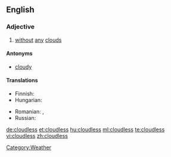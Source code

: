 ==English==

===Adjective===
{{en-adj}}

# [[without]] [[any]] [[cloud]]s

====Antonyms====
* [[cloudy]]

====Translations====
{{trans-top|without any clouds}}
* Finnish: {{t+|fi|pilvetön}}
* Hungarian: {{t+|hu|felhőtlen}}
{{trans-mid}}
* Romanian: {{t|ro|senin}},  {{t|ro|clar}}
* Russian: {{t|ru|безоблачный|tr=b'ezóblačnyj|sc=Cyrl}}
{{trans-bottom}}

[[Category:Weather]]

[[de:cloudless]]
[[et:cloudless]]
[[hu:cloudless]]
[[ml:cloudless]]
[[te:cloudless]]
[[vi:cloudless]]
[[zh:cloudless]]